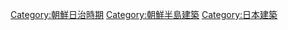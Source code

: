 [[Category:朝鮮日治時期|Category:朝鮮日治時期]]
[[Category:朝鮮半島建築|Category:朝鮮半島建築]]
[[Category:日本建築|Category:日本建築]]